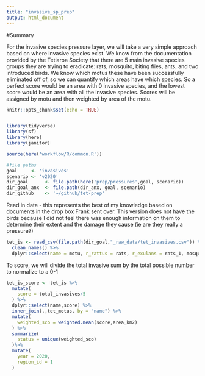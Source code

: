 ```yaml
---
title: "invasive_sp_prep"
output: html_document
---
```


#Summary 

For the invasive species pressure layer, we will take a very simple approach based on where invasive species exist. We know from the documentation provided by the Tetiaroa Society that there are 5 main invasive species groups they are trying to eradicate: rats, mosquito, biting flies, ants, and two introduced birds. We know which motus these have been successfully eliminated off of, so we can quantify which areas have which species. So a perfect score would be an area with 0 invasive species, and the lowest score would be an area with all the invasive species. Scores will be assigned by motu and then weighted by area of the motu. 

```r
knitr::opts_chunk$set(echo = TRUE)


library(tidyverse)
library(sf)
library(here)
library(janitor)

source(here('workflow/R/common.R'))

#file paths
goal     <- 'invasives'
scenario <- 'v2020'
dir_goal      <- file.path(here('prep/pressures',goal, scenario))
dir_goal_anx  <- file.path(dir_anx, goal, scenario)
dir_github    <- '~/github/tet-prep'

```

Read in data - this represents the best of my knowledge based on documents in the drop box Frank sent over. This version does not have the birds because I did not feel there was enough information on them to determine their extent and the damage they cause (ie are they really a pressure?)

```r

tet_is <- read_csv(file.path(dir_goal,"_raw_data/tet_invasives.csv")) %>% 
  clean_names() %>% 
  dplyr::select(name = motu, r_rattus = rats, r_exulans = rats_1, mosquitos,biting_midges, ants, total_invasives)


```

To score, we will divide the total invasive sum by the total possible number to normalize to a 0-1 

```r

tet_is_score <- tet_is %>% 
  mutate(
    score = total_invasives/5
  ) %>%
  dplyr::select(name,score) %>% 
  inner_join(.,tet_motus, by = "name") %>% 
  mutate(
    weighted_sco = weighted.mean(score,area_km2)
  ) %>% 
  summarize(
    status = unique(weighted_sco)
  )%>% 
  mutate(
    year = 2020,
    region_id = 1
  )


```

